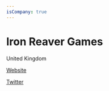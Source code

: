 ```yaml
---
isCompany: true
---
```


# Iron Reaver Games



<Location>

United Kingdom

</Location>

<Website>

[Website](http://ironreavergames.blogspot.com/)

[Twitter](https://twitter.com/IronReaverGames)

</Website>
